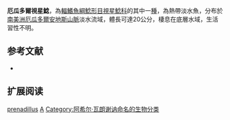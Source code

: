 {{Speciesbox
| name = 厄瓜多爾視星鯰
| image = 
| image_width = 250px
| image_caption = 
| status = NE
| status_system = IUCN3.1
| genus = Astroblepus
| species = prenadillus
| authority = [[Achille_Valenciennes|Valenciennes]], 1840
| synonyms = *''Brontes prenadilla'', Valenciennes, 1840
*''Astroblepus prenadilla'', Valenciennes, 1840
}}

'''厄瓜多爾視星鯰'''，為[[輻鰭魚綱|輻鰭魚綱]][[鯰形目|鯰形目]][[視星鯰科|視星鯰科]]的其中一[[種|種]]，為熱帶淡水魚，分布於[[南美洲|南美洲]][[厄瓜多爾|厄瓜多爾]][[安地斯山脈|安地斯山脈]]淡水流域，體長可達20公分，棲息在底層水域，生活習性不明。

== 参考文献 ==
*{{FishBase_species|genus=Astroblepus|species=prenadillus|year=2014|month=11}}

== 扩展阅读 ==
{{refbegin}}
{{wikispecies-inline|Astroblepus prenadillus|厄瓜多爾視星鯰}}
{{refend}}
{{Taxonbar|from=Q6429393}}

[[Category:視星鯰屬|prenadillus]]
[[Category:1840年描述的魚類|A]]
[[Category:阿希尔·瓦朗谢讷命名的生物分类|Category:阿希尔·瓦朗谢讷命名的生物分类]]
